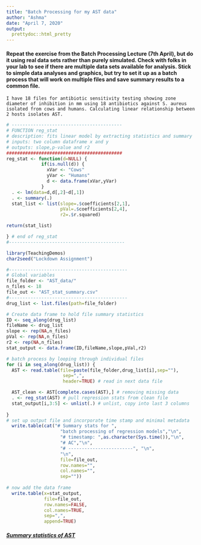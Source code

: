 ```yaml
---
title: "Batch Processing for my AST data"
author: "Ashma"
date: "April 7, 2020"
output:
  prettydoc::html_pretty
---
```


#### Repeat the exercise from the Batch Processing Lecture (7th April), but do it using real data sets rather than purely simulated. Check with folks in your lab to see if there are multiple data sets available for analysis. Stick to simple data analyses and graphics, but try to set it up as a batch process that will work on multiple files and save summary results to a common file.

```
I have 18 files for antibiotic sensitivity testing showing zone diameter of inhibition in mm using 18 antibiotics against S. aureus isolated from cows and humans. Calculating linear relationship between 2 hosts isolates AST.

```

```r
# -----------------------------------------
# FUNCTION reg_stat
# description: fits linear model by extracting statistics and summary
# inputs: two column dataframe x and y
# outputs: slope,p-value and r2
###########################################
reg_stat <- function(d=NULL) {
             if(is.null(d)) {
               xVar <- "Cows"
               yVar <- "Humans"
               d <- data.frame(xVar,yVar)
             }
  . <- lm(data=d,d[,2]~d[,1])
  . <- summary(.)
  stat_list <- list(slope=.$coefficients[2,1],
                    pVal=.$coefficients[2,4],
                    r2=.$r.squared)

return(stat_list)

} # end of reg_stat
#-------------------------------------------
```


```r
library(TeachingDemos)
char2seed("Lockdown Assignment")

#--------------------------------------------
# Global variables
file_folder <- "AST_data/"
n_files <- 18
file_out <- "AST_stat_summary.csv"
#--------------------------------------------
drug_list <- list.files(path=file_folder)

# Create data frame to hold file summary statistics
ID <- seq_along(drug_list)
fileName <- drug_list
slope <- rep(NA,n_files)
pVal <- rep(NA,n_files)
r2 <- rep(NA,n_files)
stat_output <- data.frame(ID,fileName,slope,pVal,r2)
```


```r
# batch process by looping through individual files
for (i in seq_along(drug_list)) {
  AST <- read.table(file=paste(file_folder,drug_list[i],sep=""),
                     sep=",",
                     header=TRUE) # read in next data file

  AST_clean <- AST[complete.cases(AST),] # removing missing data
  . <- reg_stat(AST) # pull regression stats from clean file
  stat_output[i,3:5] <- unlist(.) # unlist, copy into last 3 columns
  
}
# set up output file and incorporate time stamp and minimal metadata
  write.table(cat("# Summary stats for ",
                    "batch processing of regression models","\n",
                    "# timestamp: ",as.character(Sys.time()),"\n",
                    "# AC","\n",
                    "# ------------------------", "\n",
                    "\n",
                    file=file_out,
                    row.names="",
                    col.names="",
                    sep=""))
  
# now add the data frame
  write.table(x=stat_output,
              file=file_out,
              row.names=FALSE,
              col.names=TRUE,
              sep=",",
              append=TRUE)
```

##### [Summary statistics of AST](https://ashma45.github.io/ChakrawartiBio381/AST_stat_summary.csv)

